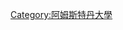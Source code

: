 {{Navbox
| name   = 阿姆斯特丹大学
| title  = [[阿姆斯特丹大学|{{color|white|阿姆斯特丹大学}}]]
| titlestyle = background: #1F1D21
| groupstyle = background: #BC0031
| bodyclass = hlist
| listclass = hlist
| image = [[File:Uva®merken ENG.png|200px]]
| abovestyle = background: #BC0031
| above  = 现任校长：[[卡伦·梅克斯|{{color|white|卡伦·梅克斯}}]]
| group1 = 校区
| list1  = 
* 市中心校区
* Roeterseiland校区
* [[阿姆斯特丹科学园]]
* [[學術醫學中心]]
| group2 = 院系
| list2  = {{Navbox subgroup
| group1 = 理学院
| list1  = 
* [[安东·潘涅库克研究所]]
* 信息学研究所
* [[生物多样性与生态系统动力学研究所]]
* [[逻辑、语言与计算研究所]]（跨学院）
* 物理学研究所
* [[科特韦赫-德弗里斯数学研究所]]
* 斯瓦默丹生命科学研究所
* 范托夫分子科学研究所
| group2 = 人文学院
| list2  = 
* 阿姆斯特丹语言与交流中心
* 阿姆斯特丹地区、跨国与欧洲研究学院（跨学院）
* 阿姆斯特丹文化分析学院
* 阿姆斯特丹历史研究学院
* 阿姆斯特丹遗产、记忆与物质文化学院
* [[逻辑、语言与计算研究所]]（跨学院）
* 人文研究生院
* 人文本科生院
| group3 = 社会与行为学院
| list3  = 
* 阿姆斯特丹高级劳动研究所
* 阿姆斯特丹社会科学研究所
* 阿姆斯特丹地区、跨国与欧洲研究学院（跨学院）
* [[阿姆斯特丹传播学院]]
* 移民与民族研究所
* 心理学研究所
* 儿童发展与教育研究所
| group4 = 经济与商务学院
| list4  = 
* 阿姆斯特丹经济学院研究所
* 阿姆斯特丹商学院
| group5 = 法学院
| list5  = 
* 阿姆斯特丹法律研究所
* 阿姆斯特丹变革性私法中心等
| group6 = 医学院
| list6  = 
* 阿姆斯特丹癌症中心
* 阿姆斯特丹心血管科学中心等
| group7 = 牙医学院
| list7  = 
* 教育所
* 研究所
}}
| group3 = 其他
| list3  = 
* [[阿拉德·皮尔逊博物馆]]
* [[阿姆斯特丹大学图书馆]]
* [[阿姆斯特丹大学出版社]]
* [[阿姆斯特丹大学学院]]
* [[东印度公司大楼]]
| group4 = 
| list4  = 
| group5 = 
| list5  = 
| group6 = 
| list6  = 
| belowstyle = background: #1F1D21
| below  = {{url|http://www.uva.nl/|{{color|white|官网}}}}
}}<noinclude>
{{collapsible option}}
[[Category:阿姆斯特丹大學]]
</noinclude>
